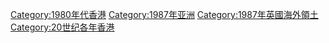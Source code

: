 {{Commonscat|1987 in Hong Kong}}
{{Year by category
| m = 1
| c = 9
| d = 8
| y = 7
| cat = 香港
| sortkey = 1987
| in = 
| parent = 20世纪各年香港
| subcat = 1987年亚洲
}}

[[Category:1980年代香港|Category:1980年代香港]]
[[Category:1987年亚洲|Category:1987年亚洲]]
[[Category:1987年英國海外領土|Category:1987年英國海外領土]]
[[Category:20世纪各年香港|Category:20世纪各年香港]]